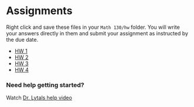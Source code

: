 # Assignments {.unnumbered}

Right click and save these files in your `Math 130/hw` folder. You will write your answers directly in them and submit your assignment as instructed by the due date.

* [HW 1](hw1.qmd)
* [HW 2](hw2.qmd)
* [HW 3](hw3.qmd)
* [HW 4](hw4.qmd)

::: .callout-caution
### Need help getting started? 

Watch [Dr. Lytals help video](https://media.csuchico.edu/media/MATH130%20-%20Extra%20Video%20(Jan%2029)/1_9nsoxdy9)
:::

 